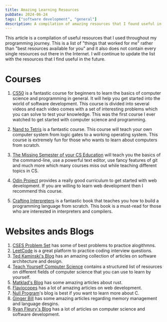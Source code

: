 ```yaml
---
title: Amazing Learning Resources
pubDate: 2024-06-24
tags: ["software development", "general"]
description: A compilation of amazing resources that I found useful in my learning journey.
---
```

This article is a compilation of useful resources that I used throughout my programming journey. This is a list of "things that worked for me" rather than "best resources available for you" and it also does not contain every single resources out there in the Internet.
I will continue to update the list with the resources that I find useful in the future.

# Courses

1. [CS50](https://cs50.harvard.edu/) is a fantastic course for beginners to learn the basics of computer science and programming in general. It will help you get started into the world of software development. This course is divided into several videos and each video comes with a set of interesting problems which you can solve to test your knowledge. This was the first course I ever watched to get started with computer science and programming.

2. [Nand to Tetris](https://www.nand2tetris.org/) is a fantastic course. This course will teach your own computer system from logic gates to a working operating system. This course is extremely fun for those who wants to learn about computers from scratch.

3. [The Missing Semester of your CS Education](https://missing.csail.mit.edu/) will teach you the basics of the command-line, use a powerful text editor, use fancy features of git and much more which many courses miss out while teaching different topics in CS.

4. [Odin Project](https://www.theodinproject.com/) provides a really good curriculum  to get started with web development. If you are willing to learn web development then I recommend this course.
5. [Crafting Interpreters](https://craftinginterpreters.com/) is a fantastic book that teaches you how to build a programming language from scratch. This book is a must-read for those who are interested in interpreters and compilers.
# Websites ands Blogs

1. [CSES Problem Set](https://cses.fi/problemset/) has some of best problems to practice alogithmns.
2. [LeetCode](https://leetcode.com/) is a great platform to practice coding interview questions.
3. [Ted Kaminski's Blog](https://tedkaminski.com/archive) has an amazing collection of articles on software architecture and design.
4. [Teach Yourself Computer Science](https://teachyourselfcs.com/) contains a structured list of resources on different fields of computer science that you can use to learn by yourself.
5. [Matklad's Blog](https://matklad.github.io/) has some amazing articles about rust.
6. [Flaviocopes](https://flaviocopes.com/) has a lot of amazing articles on web development.
7. [Null Program](https://nullprogram.com/)'s blog is best if you want to learn more about C.
8. [Ginger Bill](https://gingerbill.org/blog) has some amazing articles regarding memory management and language desgins.
9. [Ryan Fleury's Blog](https://www.rfleury.com/) has a lot of articles on computer science and software development.

